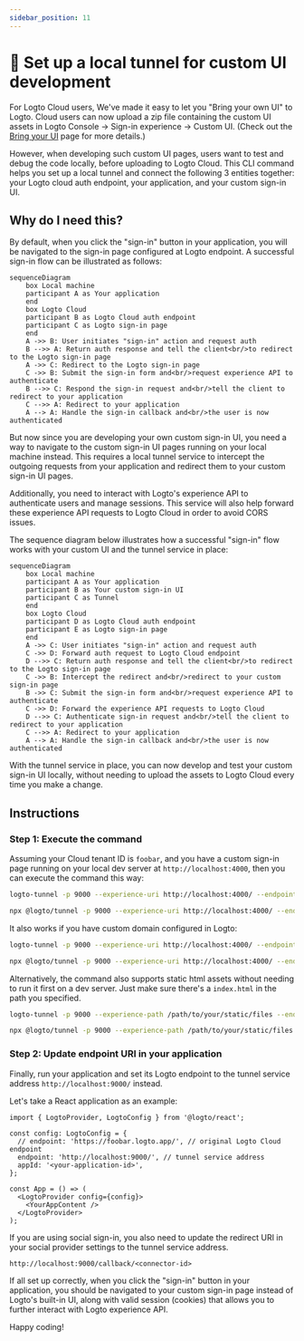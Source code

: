 ```yaml
---
sidebar_position: 11
---
```



# 🤖 Set up a local tunnel for custom UI development

For Logto Cloud users, We've made it easy to let you "Bring your own UI" to Logto. Cloud users can now upload a zip file containing the custom UI assets in Logto Console -> Sign-in experience -> Custom UI. (Check out the [Bring your UI](/docs/recipes/customize-sie/bring-your-ui) page for more details.)

However, when developing such custom UI pages, users want to test and debug the code locally, before uploading to Logto Cloud. This CLI command helps you set up a local tunnel and connect the following 3 entities together:
your Logto cloud auth endpoint, your application, and your custom sign-in UI.

## Why do I need this?

By default, when you click the "sign-in" button in your application, you will be navigated to the sign-in page configured at Logto endpoint. A successful sign-in flow can be illustrated as follows:

```mermaid
sequenceDiagram
    box Local machine
    participant A as Your application
    end
    box Logto Cloud
    participant B as Logto Cloud auth endpoint
    participant C as Logto sign-in page
    end
    A ->> B: User initiates "sign-in" action and request auth
    B -->> A: Return auth response and tell the client<br/>to redirect to the Logto sign-in page
    A ->> C: Redirect to the Logto sign-in page
    C ->> B: Submit the sign-in form and<br/>request experience API to authenticate
    B -->> C: Respond the sign-in request and<br/>tell the client to redirect to your application
    C -->> A: Redirect to your application
    A --> A: Handle the sign-in callback and<br/>the user is now authenticated
```

But now since you are developing your own custom sign-in UI, you need a way to navigate to the custom sign-in UI pages running on your local machine instead.
This requires a local tunnel service to intercept the outgoing requests from your application and redirect them to your custom sign-in UI pages.

Additionally, you need to interact with Logto's experience API to authenticate users and manage sessions.
This service will also help forward these experience API requests to Logto Cloud in order to avoid CORS issues.

The sequence diagram below illustrates how a successful "sign-in" flow works with your custom UI and the tunnel service in place:

```mermaid
sequenceDiagram
    box Local machine
    participant A as Your application
    participant B as Your custom sign-in UI
    participant C as Tunnel
    end
    box Logto Cloud
    participant D as Logto Cloud auth endpoint
    participant E as Logto sign-in page
    end
    A ->> C: User initiates "sign-in" action and request auth
    C ->> D: Forward auth request to Logto Cloud endpoint
    D -->> C: Return auth response and tell the client<br/>to redirect to the Logto sign-in page
    C ->> B: Intercept the redirect and<br/>redirect to your custom sign-in page
    B ->> C: Submit the sign-in form and<br/>request experience API to authenticate
    C ->> D: Forward the experience API requests to Logto Cloud
    D -->> C: Authenticate sign-in request and<br/>tell the client to redirect to your application
    C -->> A: Redirect to your application
    A --> A: Handle the sign-in callback and<br/>the user is now authenticated
```

With the tunnel service in place, you can now develop and test your custom sign-in UI locally, without needing to upload the assets to Logto Cloud every time you make a change.

## Instructions

### Step 1: Execute the command

Assuming your Cloud tenant ID is `foobar`, and you have a custom sign-in page running on your local dev server at `http://localhost:4000`, then you can execute the command this way:

<Tabs groupId="cmd">

  <TabItem value="cli" label="CLI">

```bash
logto-tunnel -p 9000 --experience-uri http://localhost:4000/ --endpoint https://foobar.logto.app/
```

  </TabItem>
  <TabItem value="npx" label="npx">

```bash
npx @logto/tunnel -p 9000 --experience-uri http://localhost:4000/ --endpoint https://foobar.logto.app/
```

  </TabItem>

</Tabs>

It also works if you have custom domain configured in Logto:

<Tabs groupId="cmd">

  <TabItem value="cli" label="CLI">

```bash
logto-tunnel -p 9000 --experience-uri http://localhost:4000/ --endpoint https://your.custom.domain/
```

  </TabItem>
  <TabItem value="npx" label="npx">

```bash
npx @logto/tunnel -p 9000 --experience-uri http://localhost:4000/ --endpoint https://your.custom.domain/
```

  </TabItem>

</Tabs>

Alternatively, the command also supports static html assets without needing to run it first on a dev server. Just make sure there's a `index.html` in the path you specified.

<Tabs groupId="cmd">

  <TabItem value="cli" label="CLI">

```bash
logto-tunnel -p 9000 --experience-path /path/to/your/static/files --endpoint https://foobar.logto.app/
```

  </TabItem>
  <TabItem value="npx" label="npx">

```bash
npx @logto/tunnel -p 9000 --experience-path /path/to/your/static/files --endpoint https://foobar.logto.app/
```

  </TabItem>

</Tabs>

### Step 2: Update endpoint URI in your application

Finally, run your application and set its Logto endpoint to the tunnel service address `http://localhost:9000/` instead.

Let's take a React application as an example:

```tsx title=App.tsx
import { LogtoProvider, LogtoConfig } from '@logto/react';

const config: LogtoConfig = {
  // endpoint: 'https://foobar.logto.app/', // original Logto Cloud endpoint
  endpoint: 'http://localhost:9000/', // tunnel service address
  appId: '<your-application-id>',
};

const App = () => (
  <LogtoProvider config={config}>
    <YourAppContent />
  </LogtoProvider>
);
```

If you are using social sign-in, you also need to update the redirect URI in your social provider settings to the tunnel service address.

```
http://localhost:9000/callback/<connector-id>
```

If all set up correctly, when you click the "sign-in" button in your application, you should be navigated to your custom sign-in page instead of Logto's built-in UI, along with valid session (cookies) that allows you to further interact with Logto experience API.

Happy coding!
